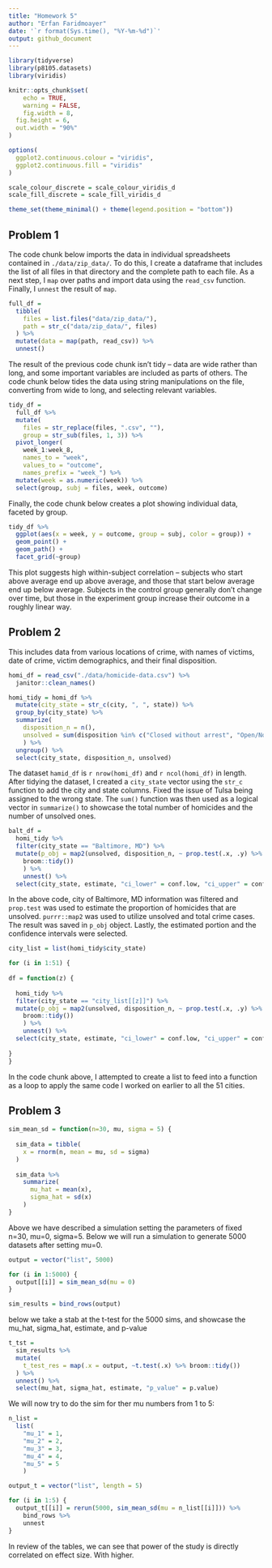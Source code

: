 ```yaml
---
title: "Homework 5"
author: "Erfan Faridmoayer"
date: '`r format(Sys.time(), "%Y-%m-%d")`'
output: github_document
---
```


```r
library(tidyverse)
library(p8105.datasets)
library(viridis)

knitr::opts_chunk$set(
	echo = TRUE,
	warning = FALSE,
	fig.width = 8, 
  fig.height = 6,
  out.width = "90%"
)

options(
  ggplot2.continuous.colour = "viridis",
  ggplot2.continuous.fill = "viridis"
)

scale_colour_discrete = scale_colour_viridis_d
scale_fill_discrete = scale_fill_viridis_d

theme_set(theme_minimal() + theme(legend.position = "bottom"))
```


## Problem 1

The code chunk below imports the data in individual spreadsheets contained in `./data/zip_data/`. To do this, I create a dataframe that includes the list of all files in that directory and the complete path to each file. As a next step, I `map` over paths and import data using the `read_csv` function. Finally, I `unnest` the result of `map`.

```r
full_df = 
  tibble(
    files = list.files("data/zip_data/"),
    path = str_c("data/zip_data/", files)
  ) %>% 
  mutate(data = map(path, read_csv)) %>% 
  unnest()
```

The result of the previous code chunk isn't tidy -- data are wide rather than long, and some important variables are included as parts of others. The code chunk below tides the data using string manipulations on the file, converting from wide to long, and selecting relevant variables. 

```r
tidy_df = 
  full_df %>% 
  mutate(
    files = str_replace(files, ".csv", ""),
    group = str_sub(files, 1, 3)) %>% 
  pivot_longer(
    week_1:week_8,
    names_to = "week",
    values_to = "outcome",
    names_prefix = "week_") %>% 
  mutate(week = as.numeric(week)) %>% 
  select(group, subj = files, week, outcome)
```

Finally, the code chunk below creates a plot showing individual data, faceted by group. 

```r
tidy_df %>% 
  ggplot(aes(x = week, y = outcome, group = subj, color = group)) + 
  geom_point() + 
  geom_path() + 
  facet_grid(~group)
```

This plot suggests high within-subject correlation -- subjects who start above average end up above average, and those that start below average end up below average. Subjects in the control group generally don't change over time, but those in the experiment group increase their outcome in a roughly linear way. 

## Problem 2

This includes data from various locations of crime, with names of victims, date of crime, victim demographics, and their final disposition. 

```r
homi_df = read_csv("./data/homicide-data.csv") %>% 
  janitor::clean_names()

homi_tidy = homi_df %>% 
  mutate(city_state = str_c(city, ", ", state)) %>%
  group_by(city_state) %>% 
  summarize(
    disposition_n = n(),
    unsolved = sum(disposition %in% c("Closed without arrest", "Open/No arrest"))
    ) %>% 
  ungroup() %>% 
  select(city_state, disposition_n, unsolved)
```

The dataset `hamid_df` is `r nrow(homi_df)` and `r ncol(homi_df)` in length. After tidying the dataset, I created a `city_state` vector using the `str_c` function to add the city and state columns. Fixed the issue of Tulsa being assigned to the wrong state. The `sum()` function was then used as a logical vector in `summarize()` to showcase the total number of homicides and the number of unsolved ones.

```r
balt_df =
  homi_tidy %>% 
  filter(city_state == "Baltimore, MD") %>% 
  mutate(p_obj = map2(unsolved, disposition_n, ~ prop.test(.x, .y) %>%
    broom::tidy())
    ) %>%
    unnest() %>% 
  select(city_state, estimate, "ci_lower" = conf.low, "ci_upper" = conf.high)
```

In the above code, city of Baltimore, MD information was filtered and `prop.test` was used to estimate the proportion of homicides that are unsolved. `purrr::map2` was used to utilize unsolved and total crime cases. The result was saved in `p_obj` object. Lastly, the estimated portion and the confidence intervals were selected.

```r
city_list = list(homi_tidy$city_state)

for (i in 1:51) {
  
df = function(z) {
  
  homi_tidy %>% 
  filter(city_state == "city_list[[z]]") %>% 
  mutate(p_obj = map2(unsolved, disposition_n, ~ prop.test(.x, .y) %>%
    broom::tidy())
    ) %>%
    unnest() %>% 
  select(city_state, estimate, "ci_lower" = conf.low, "ci_upper" = conf.high)
    
}
}
```

In the code chunk above, I attempted to create a list to feed into a function as a loop to apply the same code I worked on earlier to all the 51 cities. 


## Problem 3

```r

sim_mean_sd = function(n=30, mu, sigma = 5) {
  
  sim_data = tibble(
    x = rnorm(n, mean = mu, sd = sigma)
  )
  
  sim_data %>% 
    summarize(
      mu_hat = mean(x),
      sigma_hat = sd(x)
    )
}
```

Above we have described a simulation setting the parameters of fixed n=30, mu=0, sigma=5. Below we will run a simulation to generate 5000 datasets after setting mu=0. 

```r
output = vector("list", 5000)

for (i in 1:5000) {
  output[[i]] = sim_mean_sd(mu = 0)
}

sim_results = bind_rows(output)
```

below we take a stab at the t-test for the 5000 sims, and showcase the mu_hat, sigma_hat, estimate, and p-value
```r
t_tst = 
  sim_results %>%
  mutate(
    t_test_res = map(.x = output, ~t.test(.x) %>% broom::tidy())
  ) %>% 
  unnest() %>%
  select(mu_hat, sigma_hat, estimate, "p_value" = p.value)
```

We will now try to do the sim for ther mu numbers from 1 to 5:

```r
n_list = 
  list(
    "mu_1" = 1, 
    "mu_2" = 2, 
    "mu_3" = 3, 
    "mu_4" = 4,
    "mu_5" = 5
    )

output_t = vector("list", length = 5)

for (i in 1:5) {
  output_t[[i]] = rerun(5000, sim_mean_sd(mu = n_list[[i]])) %>% 
    bind_rows %>% 
    unnest
}

```

In review of the tables, we can see that power of the study is directly correlated on effect size. With higher. 
